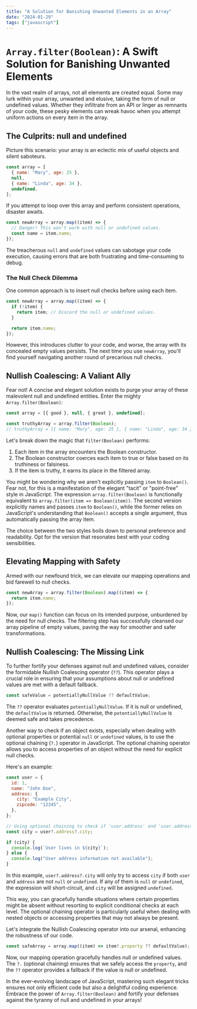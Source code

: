 ```yaml
---
title: "A Solution for Banishing Unwanted Elements in an Array"
date: "2024-01-29"
tags: ["javascript"]
---
```


# `Array.filter(Boolean)`: A Swift Solution for Banishing Unwanted Elements

In the vast realm of arrays, not all elements are created equal. Some may lurk within your array, unwanted and elusive, taking the form of null or undefined values. Whether they infiltrate from an API or linger as remnants of your code, these pesky elements can wreak havoc when you attempt uniform actions on every item in the array.

## The Culprits: null and undefined

Picture this scenario: your array is an eclectic mix of useful objects and silent saboteurs.

```javascript
const array = [
  { name: "Mary", age: 25 },
  null,
  { name: "Linda", age: 34 },
  undefined,
];
```

If you attempt to loop over this array and perform consistent operations, disaster awaits.

```javascript
const newArray = array.map((item) => {
  // Danger! This won't work with null or undefined values.
  const name = item.name;
});
```

The treacherous `null` and `undefined` values can sabotage your code execution, causing errors that are both frustrating and time-consuming to debug.

### The Null Check Dilemma

One common approach is to insert null checks before using each item.

```javascript
const newArray = array.map((item) => {
  if (!item) {
    return item; // Discard the null or undefined values.
  }

  return item.name;
});
```

However, this introduces clutter to your code, and worse, the array with its concealed empty values persists. The next time you use `newArray`, you'll find yourself navigating another round of precarious null checks.

## Nullish Coalescing: A Valiant Ally

Fear not! A concise and elegant solution exists to purge your array of these malevolent null and undefined entities. Enter the mighty `Array.filter(Boolean)`:

```javascript
const array = [{ good }, null, { great }, undefined];

const truthyArray = array.filter(Boolean);
// truthyArray = [{ name: "Mary", age: 25 }, { name: "Linda", age: 34 }]
```

Let's break down the magic that `filter(Boolean)` performs:

1. Each item in the array encounters the Boolean constructor.
2. The Boolean constructor coerces each item to true or false based on its truthiness or falsiness.
3. If the item is truthy, it earns its place in the filtered array.

You might be wondering why we aren't explicitly passing `item` to `Boolean()`. Fear not, for this is a manifestation of the elegant "tacit" or "point-free" style in JavaScript. The expression `array.filter(Boolean)` is functionally equivalent to `array.filter(item => Boolean(item))`. The second version explicitly names and passes `item` to `Boolean()`, while the former relies on JavaScript's understanding that `Boolean()` accepts a single argument, thus automatically passing the array item.

The choice between the two styles boils down to personal preference and readability. Opt for the version that resonates best with your coding sensibilities.

## Elevating Mapping with Safety

Armed with our newfound trick, we can elevate our mapping operations and bid farewell to null checks.

```javascript
const newArray = array.filter(Boolean).map((item) => {
  return item.name;
});
```

Now, our `map()` function can focus on its intended purpose, unburdened by the need for null checks. The filtering step has successfully cleansed our array pipeline of empty values, paving the way for smoother and safer transformations.

## Nullish Coalescing: The Missing Link

To further fortify your defenses against null and undefined values, consider the formidable Nullish Coalescing operator (`??`). This operator plays a crucial role in ensuring that your assumptions about null or undefined values are met with a default fallback.

```javascript
const safeValue = potentiallyNullValue ?? defaultValue;
```

The `??` operator evaluates `potentiallyNullValue`. If it is null or undefined, the `defaultValue` is returned. Otherwise, the `potentiallyNullValue` is deemed safe and takes precedence.

Another way to check if an object exists, especially when dealing with optional properties or potential `null` or `undefined` values, is to use the optional chaining (`?.`) operator in JavaScript. The optional chaining operator allows you to access properties of an object without the need for explicit null checks.

Here's an example:

```javascript
const user = {
  id: 1,
  name: "John Doe",
  address: {
    city: "Example City",
    zipcode: "12345",
  },
};

// Using optional chaining to check if 'user.address' and 'user.address.city' exist
const city = user?.address?.city;

if (city) {
  console.log(`User lives in ${city}`);
} else {
  console.log("User address information not available");
}
```

In this example, `user?.address?.city` will only try to access `city` if both `user` and `address` are not `null` or `undefined`. If any of them is `null` or `undefined`, the expression will short-circuit, and `city` will be assigned `undefined`.

This way, you can gracefully handle situations where certain properties might be absent without resorting to explicit conditional checks at each level. The optional chaining operator is particularly useful when dealing with nested objects or accessing properties that may not always be present.

Let's integrate the Nullish Coalescing operator into our arsenal, enhancing the robustness of our code.

```javascript
const safeArray = array.map((item) => item?.property ?? defaultValue);
```

Now, our mapping operation gracefully handles null or undefined values. The `?.` (optional chaining) ensures that we safely access the `property`, and the `??` operator provides a fallback if the value is null or undefined.

In the ever-evolving landscape of JavaScript, mastering such elegant tricks ensures not only efficient code but also a delightful coding experience. Embrace the power of `Array.filter(Boolean)` and fortify your defenses against the tyranny of null and undefined in your arrays!

